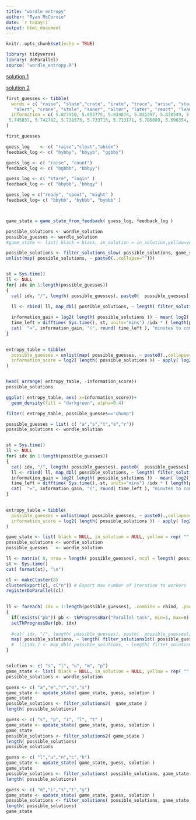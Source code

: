 ```yaml
---
title: "wordle entropy"
author: "Ryan McCorvie"
date: `r today()`
output: html_document
---
```


```r
knitr::opts_chunk$set(echo = TRUE)

library( tidyverse)
library( doParallel)
source( "wordle_entropy.R")

```


[solution 1](https://twitter.com/mjskay/status/1479702900012167170)

[solution 2](https://twitter.com/LaurentLessard/status/1479981744837308422)


```r


first_guesses <- tibble( 
  words = c( "raise", "slate","crate", "irate", "trace", "arise", "stare","snare","arose", "least", 
   "alert", "crane", "stale", "saner", "alter", "later", "react", "leant", "learn", "cater" ),
  information = c( 5.877910, 5.855775, 5.834874, 5.831397, 5.830549, 5.820940, 5.807280, 5.770089, 5.767797, 5.751646,
 5.745837, 5.742782, 5.738573, 5.733713, 5.713171, 5.706089, 5.696354, 5.684574, 5.656074, 5.646715 )
)

first_guesses
```



```r

guess_log    <- c( "raise","cleat","abide")
feedback_log <- c( "bybby", "bbyyb", "ggbby")

guess_log <- c( "raise", "count")
feedback_log <- c( "bgbbb", "bbbyy")

guess_log <- c( "stare", "login" )
feedback_log <- c( "bbybb", "bbbgy" )

guess_log = c("ready", "spout", "might" )
feedback_log= c( "bbybb", "bybbb", "bybbb" )



game_state = game_state_from_feedback( guess_log, feedback_log )

possible_solutions <- wordle_solution
possible_guesses <- wordle_solution
#game_state <- list( black = black, in_solution = in_solution,yellow=yellow, green=green)

possible_solutions <- filter_solutions_slow( possible_solutions, game_state )
unlist(map( possible_solutions, ~ paste0(.,collapse="")))


st = Sys.time()
ll <- NULL
for( idx in 1:length(possible_guesses))
{
  cat( idx, "/", length( possible_guesses), paste0(  possible_guesses[[idx]], collapse=""), " " )

  ll <- rbind( ll, map_dbl( possible_solutions, ~ length( filter_solutions_slow( possible_solutions, update_state( game_state, possible_guesses[[idx]], . )))))
  
  information_gain = log2( length( possible_solutions )) - mean( log2( ll[nrow(ll),]))
  time_left = difftime( Sys.time(), st, units="mins") /idx * ( length(possible_guesses)-idx)
  cat(  "=", information_gain, "(", round( time_left ), "minutes to completion)\n" )
}

     
entropy_table = tibble( 
  possible_guesses = unlist(map( possible_guesses, ~ paste0(.,collapse=""))), 
  information_score = log2( length( possible_solutions )) - apply( log2( ll), 1, mean )
)


head( arrange( entropy_table, -information_score))
possible_solutions

ggplot( entropy_table, aes( x=information_score))+
  geom_density(fill = "darkgreen", alpha=0.4)

filter( entropy_table, possible_guesses=="chump")

```







```r

  
possible_guesses = list( c( "a","s","t","e","r"))
possible_solutions <- wordle_solution


st = Sys.time()
ll <- NULL
for( idx in 1:length(possible_guesses))
{
  cat( idx, "/", length( possible_guesses), paste0(  possible_guesses[[idx]], collapse=""), " " )
  ll <- rbind( ll, map_dbl( possible_solutions, ~ length( filter_solutions1st( possible_guesses[[idx]], . ))))
  information_gain = log2( length( possible_solutions )) - mean( log2( ll[nrow(ll),]))
  time_left = difftime( Sys.time(), st, units="mins") /idx * ( length(possible_guesses)-idx)
  cat(  "=", information_gain, "(", round( time_left ), "minutes to completion)\n" )
}

     
entropy_table = tibble( 
  possible_guesses = unlist(map( possible_guesses, ~ paste0(.,collapse=""))), 
  information_score = log2( length( possible_solutions )) - apply( log2( ll), 1, mean )
)


```



```r


game_state <- list( black = NULL, in_solution = NULL, yellow = rep( "", 5), green = rep( "", 5))
possible_solutions <- wordle_solution
possible_guesses   <- wordle_solution

ll <- matrix( 0, nrow = length( possible_guesses), ncol = length( possible_solutions) )
st <- Sys.time()
cat( format(st), "\n")

cl <- makeCluster(8)
clusterExport(cl, c("n")) # Export max number of iteration to workers
registerDoParallel(cl)
  

ll <- foreach( idx = 1:length(possible_guesses), .combine = rbind, .packages = c("tidyverse","tcltk" )) %dopar%
{
  if(!exists("pb")) pb <- tkProgressBar("Parallel task", min=1, max=n)
  setTkProgressBar(pb, idx)
  
  #cat( idx, "/", length( possible_guesses), paste(  possible_guesses[[idx]], collpase=""))
  map( possible_solutions, ~ length( filter_solutions1st( possible_guesses[[idx]], .)))
  #  ll[idx,] <- map_dbl( possible_solutions, ~ length( filter_solutions_slow( possible_solutions, update_state( game_state, possible_guesses[[idx]], . ))))
}



```




```r


solution <- c( "s", "l", "u", "m", "p")
game_state <- list( black = NULL, in_solution = NULL, yellow = rep( "", 5), green = rep( "", 5))
possible_solutions <- wordle_solution

guess <- c( "a","e","r","o","s")
game_state <- update_state( game_state, guess, solution )
game_state
possible_solutions <- filter_solutions2(  game_state )
length( possible_solutions)

guess <- c( "s", "p", "i", "l", "t" )
game_state <- update_state( game_state, guess, solution )
game_state
possible_solutions <- filter_solutions2( game_state )
length( possible_solutions)
possible_solutions

guess <- c( "l","u","n","c","h")
game_state <- update_state( game_state, guess, solution )
game_state
possible_solutions <- filter_solutions( possible_solutions, game_state )
length( possible_solutions)

guess <- c( "m","i","s","t","y")
game_state <- update_state( game_state, guess, solution )
possible_solutions <- filter_solutions( possible_solutions, game_state )
length( possible_solutions)
game_state

```
